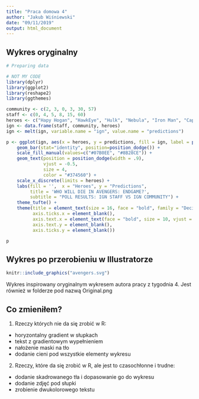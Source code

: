 ```yaml
---
title: "Praca domowa 4"
author: "Jakub Wiśniewski"
date: "09/11/2019"
output: html_document
---
```



## Wykres oryginalny 

```r
# Preparing data

# NOT MY CODE 
library(dplyr)
library(ggplot2)
library(reshape2)
library(ggthemes)

community <- c(2, 3, 0, 3, 30, 57)
staff <- c(0, 4, 5, 8, 15, 60)
heroes <- c("Hapy Hogan", "HawkEye", "Hulk", "Nebula", "Iron Man", "Captain America")
ign <- data.frame(staff, community, heroes)
ign <- melt(ign, variable.name = "ign", value.name = "predictions")

p <- ggplot(ign, aes(x = heroes, y = predictions, fill = ign, label = paste0(predictions, "%"))) +
    geom_bar(stat="identity", position=position_dodge()) +
    scale_fill_manual(values=c("#07B0EE", "#8B28CE")) +
    geom_text(position = position_dodge(width = .9),   
              vjust = -0.5,  
              size = 4,
              color = "#374560") + 
    scale_x_discrete(limits = heroes) +
    labs(fill = '',  x = "Heroes", y = "Predictions", 
         title = 'WHO WILL DIE IN AVENGERS: ENDGAME?', 
         subtitle = "POLL RESULTS: IGN STAFF VS IGN COMMUNITY") +
    theme_tufte() + 
    theme(title = element_text(size = 16, face = "bold", family = "Decima WE", color = "#374560"),
          axis.ticks.x = element_blank(), 
          axis.text.x = element_text(face = "bold", size = 10, vjust = 7),
          axis.text.y = element_blank(),
          axis.ticks.y = element_blank())

```

```r
p
```


## Wykres po przerobieniu w Illustratorze

```r
knitr::include_graphics("avengers.svg")
```
Wykres inspirowany oryginalnym wykresem autora pracy z tygodnia 4. Jest również w folderze pod nazwą Original.png


## Co zmieniłem? 

1. Rzeczy których nie da się zrobić w R: 
* horyzontalny gradient w słupkach
* tekst z gradientowym wypełnieniem 
* nałożenie maski na tło
* dodanie cieni pod wszystkie elementy wykresu

2. Rzeczy, które da się zrobić w R, ale jest to czasochłonne i trudne: 
* dodanie skadrowanego tła i dopasowanie go do wykresu
* dodanie zdjęć pod słupki
* zrobienie dwukolorowego tekstu





